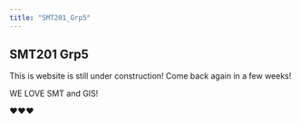 ```yaml
---
title: "SMT201_Grp5"
---
```


## SMT201 Grp5

This is website is still under construction! Come back again in a few weeks!

WE LOVE SMT and GIS!

❤️❤️❤️
